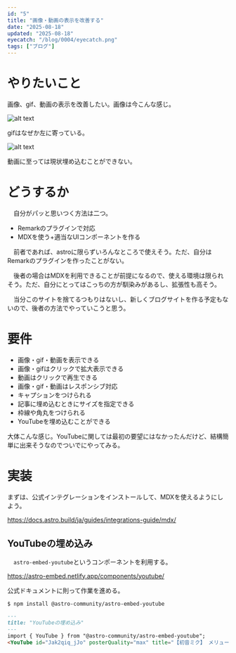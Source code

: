 ```yaml
---
id: "5"
title: "画像・動画の表示を改善する"
date: "2025-08-18"
updated: "2025-08-18"
eyecatch: "/blog/0004/eyecatch.png"
tags: ["ブログ"]
---
```



# やりたいこと

画像、gif、動画の表示を改善したい。画像は今こんな感じ。

![alt text](image.png)

gifはなぜか左に寄っている。

![alt text](image-1.png)

動画に至っては現状埋め込むことができない。

# どうするか
　自分がパッと思いつく方法は二つ。
- Remarkのプラグインで対応
- MDXを使う+適当なUIコンポーネントを作る

　前者であれば、astroに限らずいろんなところで使えそう。ただ、自分はRemarkのプラグインを作ったことがない。

　後者の場合はMDXを利用できることが前提になるので、使える環境は限られそう。ただ、自分にとってはこっちの方が馴染みがあるし、拡張性も高そう。

　当分このサイトを捨てるつもりはないし、新しくブログサイトを作る予定もないので、後者の方法でやっていこうと思う。

# 要件

- 画像・gif・動画を表示できる
- 画像・gifはクリックで拡大表示できる
- 動画はクリックで再生できる
- 画像・gif・動画はレスポンシブ対応
- キャプションをつけられる
- 記事に埋め込むときにサイズを指定できる
- 枠線や角丸をつけられる
- YouTubeを埋め込むことができる

大体こんな感じ。YouTubeに関しては最初の要望にはなかったんだけど、結構簡単に出来そうなのでついでにやってみる。

# 実装

まずは、公式インテグレーションをインストールして、MDXを使えるようにしよう。

https://docs.astro.build/ja/guides/integrations-guide/mdx/


## YouTubeの埋め込み

　`astro-embed-youtube`というコンポーネントを利用する。

https://astro-embed.netlify.app/components/youtube/

公式ドキュメントに則って作業を進める。
```bash
$ npm install @astro-community/astro-embed-youtube
```

```md
---
title: "YouTubeの埋め込み"
---
import { YouTube } from "@astro-community/astro-embed-youtube";
<YouTube id="Jak2qiq_jJo" posterQuality="max" title="【初音ミク】 メリュー 【オリジナル】 HatsuneMiku - Meru" class="mx-auto"/>
```

<YouTube id="Jak2qiq_jJo" posterQuality="max" title="【初音ミク】 メリュー 【オリジナル】 HatsuneMiku - Meru" class="mx-auto"/>

